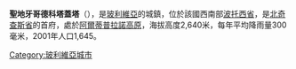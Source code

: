 '''聖地牙哥德科塔蓋塔'''（{{lang-es|Santiago de Cotagaita}}），是[[玻利維亞|玻利維亞]]的城鎮，位於該國西南部[[波托西省|波托西省]]，是[[北奇查斯省|北奇查斯省]]的首府，處於[[阿爾蒂普拉諾高原|阿爾蒂普拉諾高原]]，海拔高度2,640米，每年平均降雨量300毫米，2001年人口1,645。

{{coord|20|50|S|65|41|W|display=title|region:BO_type:city_source:GNS-enwiki}}

{{Bolivia-geo-stub}}
[[Category:玻利維亞城市|Category:玻利維亞城市]]